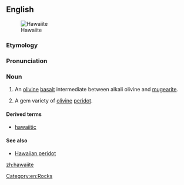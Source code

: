 ==English==
[[Image:Reunion geologie hawaiite Mare a Vieille Place dsc09326.jpg|thumb|Hawaiite]]

===Etymology===
{{suffix|Hawaii|ite|lang=en}}

===Pronunciation===
{{rfp|lang=en}}

===Noun===
{{en-noun}}

# {{label|en|geology}} An [[olivine]] [[basalt]] intermediate between alkali olivine and [[mugearite]].
# {{label|en|mineral}} A gem variety of [[olivine]] [[peridot]].

====Derived terms====
* [[hawaiitic]]

====See also====
* [[Hawaiian peridot]]

[[Category:en:Rocks]]

[[zh:hawaiite]]
